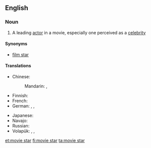 ==English==

===Noun===
{{wikipedia}}
{{en-noun|sg=[[movie]] [[star]]}}

# A leading [[actor]] in a movie, especially one perceived as a [[celebrity]]

====Synonyms====
* [[film star]]

====Translations====
{{trans-top|star of the cinema}}
* Chinese:
*: Mandarin: {{t|zh|電影明星|sc=Hani}}, {{t|zh|电影明星|tr=diànyǐng míngxīng|sc=Hani}}
* Finnish: {{t|fi|filmitähti}}
* French: {{t|fr|star de cinéma|f}}
* German: {{qualifier|male or female}} {{t|de|Filmstar|m}}, {{qualifier|male or female}} {{t|de|Filmgröße|f}}, {{qualifier|male or female}} {{t|de|Leinwandgröße|f}}
{{trans-mid}}
* Japanese: {{t|ja|映画スター|tr=eiga sutā|sc=Jpan}}
* Navajo: {{tø|nv|naalkidgo bee bééhoʼdílzin}}
* Russian: {{t|ru|кинозвезда|m|f|sc=Cyrl|tr=kinozvezdá|alt=кинозвезда́}}
* Volapük: {{qualifier|male or female}} {{t|vo|bioskopastelan}}, {{qualifier|male}} {{t|vo|bioskopahistelan}}, {{qualifier|female}} {{t|vo|bioskopajistelan}}
{{trans-bottom}}

[[et:movie star]]
[[fi:movie star]]
[[ta:movie star]]